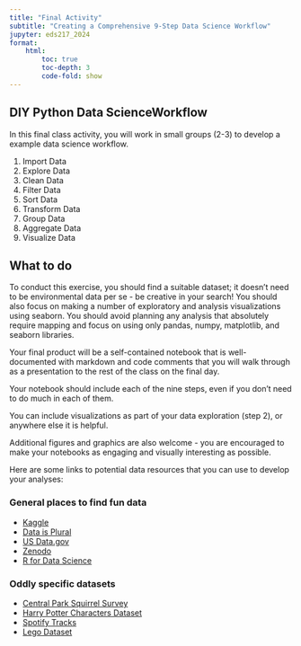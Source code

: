 ```yaml
---
title: "Final Activity"
subtitle: "Creating a Comprehensive 9-Step Data Science Workflow"
jupyter: eds217_2024
format: 
    html:
        toc: true
        toc-depth: 3
        code-fold: show
---
```


## DIY Python Data ScienceWorkflow

In this final class activity, you will work in small groups (2-3) to develop a example data science workflow. 

1. Import Data
2. Explore Data
3. Clean Data
4. Filter Data
5. Sort Data
6. Transform Data
7. Group Data
8. Aggregate Data
9. Visualize Data

## What to do

To conduct this exercise, you should find a suitable dataset; it doesn't need to be environmental data per se - be creative in your search! You should also focus on making a number of exploratory and analysis visualizations using seaborn. You should avoid planning any analysis that absolutely require mapping and focus on using only pandas, numpy, matplotlib, and seaborn libraries.

Your final product will be a self-contained notebook that is well-documented with markdown and code comments that you will walk through as a presentation to the rest of the class on the final day. 

Your notebook should include each of the nine steps, even if you don't need to do much in each of them. 

:::{.callout-note}
You can include visualizations as part of your data exploration (step 2), or anywhere else it is helpful.
:::

Additional figures and graphics are also welcome - you are encouraged to make your notebooks as engaging and visually interesting as possible. 

Here are some links to potential data resources that you can use to develop your analyses:


### General places to find fun data

- [Kaggle](https://www.kaggle.com/datasets?fileType=csv)
- [Data is Plural](https://www.data-is-plural.com/)
- [US Data.gov](https://data.gov/)
- [Zenodo](https://zenodo.org/)
- [R for Data Science](https://github.com/rfordatascience/tidytuesday/tree/master/data)

### Oddly specific datasets

- [Central Park Squirrel Survey](https://www.thesquirrelcensus.com/data)
- [Harry Potter Characters Dataset](https://www.kaggle.com/datasets/gulsahdemiryurek/harry-potter-dataset)
- [Spotify Tracks](https://www.kaggle.com/datasets/zaheenhamidani/ultimate-spotify-tracks-db)
- [Lego Dataset](https://www.kaggle.com/datasets/rtatman/lego-database)

